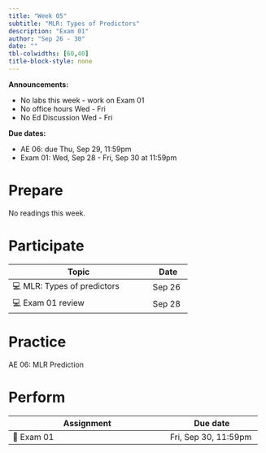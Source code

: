 ```yaml
---
title: "Week 05"
subtitle: "MLR: Types of Predictors"
description: "Exam 01"
author: "Sep 26 - 30"
date: ""
tbl-colwidths: [60,40]
title-block-style: none
---
```


::: callout-important
**Announcements:**

-   No labs this week  - work on Exam 01
-   No office hours Wed - Fri
-   No Ed Discussion Wed - Fri

**Due dates:**

-   AE 06: due Thu, Sep 29, 11:59pm
-   Exam 01: Wed, Sep 28 - Fri, Sep 30 at 11:59pm
:::

# Prepare

No readings this week.

# Participate

+---------------------------------------------------+--------------+
| Topic                                             | Date         |
+===================================================+==============+
| 💻 MLR: Types of predictors                       | Sep 26       |
+---------------------------------------------------+--------------+
| 💻 Exam 01 review                                 | Sep 28       |
+---------------------------------------------------+--------------+

# Practice

AE 06: MLR Prediction

# Perform

+--------------------------------------------+-------------------------+
| Assignment                                 | Due date                |
+============================================+=========================+
| 📝 Exam 01                                 | Fri, Sep 30, 11:59pm    |
+--------------------------------------------+-------------------------+
